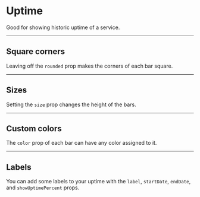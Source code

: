 
# Uptime

Good for showing historic uptime of a service.

<ComponentPreview code={code} />

-----
## Square corners
Leaving off the `rounded` prop makes the corners of each bar square.

<ComponentPreview code={shapeCode} />

-----
## Sizes
Setting the `size` prop changes the height of the bars.

<ComponentPreview code={sizeCode} />

-----
## Custom colors
The `color` prop of each bar can have any color assigned to it.

<ComponentPreview code={customColorsCode} />

-----
## Labels
You can add some labels to your uptime with the `label`, `startDate`, `endDate`, and `showUptimePercent` props.

<ComponentPreview code={labelCode} />
